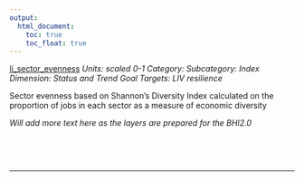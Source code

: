 ```yaml
---
output:
  html_document:
    toc: true
    toc_float: true
---
```


[li_sector_evenness](https://github.com/OHI-Science/bhi/blob/master/baltic/layers/li_sector_evenness_gl2018.csv)
*Units: scaled 0-1*
*Category:*
*Subcategory:*
*Index Dimension: Status and Trend*
*Goal Targets: LIV resilience*

Sector evenness based on Shannon's Diversity Index calculated on the proportion of jobs in each sector as a measure of economic diversity

*Will add more text here as the layers are prepared for the BHI2.0*

<br>



<br>

--- 
